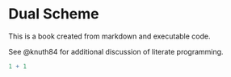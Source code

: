 # Dual Scheme

This is a book created from markdown and executable code.

See @knuth84 for additional discussion of literate programming.

```r
1 + 1
```

